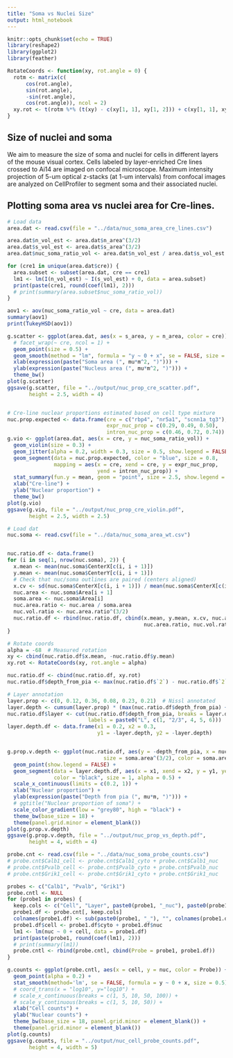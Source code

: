 ```yaml
---
title: "Soma vs Nuclei Size"
output: html_notebook
---
```


```r
knitr::opts_chunk$set(echo = TRUE)
library(reshape2)
library(ggplot2)
library(feather)

RotateCoords <- function(xy, rot.angle = 0) {
  rotm <- matrix(c(
      cos(rot.angle),
      sin(rot.angle),
      -sin(rot.angle),
      cos(rot.angle)), ncol = 2)
  xy.rot <- t(rotm %*% (t(xy) - c(xy[1, 1], xy[1, 2])) + c(xy[1, 1], xy[1, 2]))
}
```

## Size of nuclei and soma 

We aim to measure the size of soma and nuclei for cells in different layers of the mouse visual cortex. Cells labeled by layer-enriched Cre lines crossed to Ai14 are imaged on confocal microscope. Maximum intensity projection of 5-um optical z-stacks (at 1-um intervals) from confocal images are analyzed on CellProfiler to segment soma and their associated nuclei.

## Plotting soma area vs nuclei area for Cre-lines.
```r
# Load data
area.dat <- read.csv(file = "../data/nuc_soma_area_cre_lines.csv")

area.dat$n_vol_est <- area.dat$n_area^(3/2)
area.dat$s_vol_est <- area.dat$s_area^(3/2)
area.dat$nuc_soma_ratio_vol <- area.dat$n_vol_est / area.dat$s_vol_est

for (cre1 in unique(area.dat$cre)) {
  area.subset <- subset(area.dat, cre == cre1)
  lm1 <- lm(I(n_vol_est) ~ I(s_vol_est) + 0, data = area.subset)
  print(paste(cre1, round(coef(lm1), 2)))
  # print(summary(area.subset$nuc_soma_ratio_vol))
}

aov1 <- aov(nuc_soma_ratio_vol ~ cre, data = area.dat)
summary(aov1)
print(TukeyHSD(aov1))

g.scatter <- ggplot(area.dat, aes(x = s_area, y = n_area, color = cre)) +
  # facet_wrap(~ cre, ncol = 1) +
  geom_point(size = 0.5) +
  geom_smooth(method = "lm", formula = "y ~ 0 + x", se = FALSE, size = 0.3) + 
  xlab(expression(paste("Soma area (", mu*m^2, ")"))) +
  ylab(expression(paste("Nucleus area (", mu*m^2, ")"))) +
  theme_bw()
plot(g.scatter)
ggsave(g.scatter, file = "../output/nuc_prop_cre_scatter.pdf", 
       height = 2.5, width = 4)


# Cre-line nuclear proportions estimated based on cell type mixture
nuc.prop.expected <- data.frame(cre = c("rbp4", "nr5a1", "scnn1a_tg3"),
                                expr_nuc_prop = c(0.29, 0.49, 0.50),
                                intron_nuc_prop = c(0.46, 0.72, 0.74))
g.vio <- ggplot(area.dat, aes(x = cre, y = nuc_soma_ratio_vol)) +
  geom_violin(size = 0.3) +
  geom_jitter(alpha = 0.2, width = 0.3, size = 0.5, show.legend = FALSE) +
  geom_segment(data = nuc.prop.expected, color = "blue", size = 0.8,   
               mapping = aes(x = cre, xend = cre, y = expr_nuc_prop, 
                             yend = intron_nuc_prop)) +
  stat_summary(fun.y = mean, geom = "point", size = 2.5, show.legend = FALSE) +
  xlab("Cre-line") +
  ylab("Nuclear proportion") +
  theme_bw()
plot(g.vio)
ggsave(g.vio, file = "../output/nuc_prop_cre_violin.pdf", 
       height = 2.5, width = 2.5)

```

```r
# Load dat
nuc.soma <- read.csv(file = "../data/nuc_soma_area_wt.csv")


nuc.ratio.df <- data.frame()
for (i in seq(1, nrow(nuc.soma), 2)) {
  x.mean <- mean(nuc.soma$CenterX[c(i, i + 1)])
  y.mean <- mean(nuc.soma$CenterY[c(i, i + 1)])
  # Check that nuc/soma outlines are paired (centers aligned)
  x.cv <- sd(nuc.soma$CenterX[c(i, i + 1)]) / mean(nuc.soma$CenterX[c(i, i + 1)])
  nuc.area <- nuc.soma$Area[i + 1]
  soma.area <- nuc.soma$Area[i]
  nuc.area.ratio <- nuc.area / soma.area
  nuc.vol.ratio <- nuc.area.ratio^(3/2)
  nuc.ratio.df <- rbind(nuc.ratio.df, cbind(x.mean, y.mean, x.cv, nuc.area, soma.area,
                                            nuc.area.ratio, nuc.vol.ratio))
}

# Rotate coords
alpha = -68  # Measured rotation
xy <- cbind(nuc.ratio.df$x.mean, -nuc.ratio.df$y.mean)
xy.rot <- RotateCoords(xy, rot.angle = alpha)

nuc.ratio.df <- cbind(nuc.ratio.df, xy.rot)
nuc.ratio.df$depth_from_pia <- max(nuc.ratio.df$`2`) - nuc.ratio.df$`2` + 30

# Layer annotation
layer.prop <- c(0, 0.12, 0.36, 0.08, 0.23, 0.21)  # Nissl annotated
layer.depth <- cumsum(layer.prop) * (max(nuc.ratio.df$depth_from_pia) + 10)
nuc.ratio.df$layer <- cut(nuc.ratio.df$depth_from_pia, breaks = layer.depth,
                          labels = paste0("L", c(1, "2/3", 4, 5, 6)))
layer.depth.df <- data.frame(x1 = 0.2, x2 = 0.3,
                             y1 = -layer.depth, y2 = -layer.depth)


g.prop.v.depth <- ggplot(nuc.ratio.df, aes(y = -depth_from_pia, x = nuc.vol.ratio,
                               size = soma.area^(3/2), color = soma.area^(3/2))) +
  geom_point(show.legend = FALSE) +
  geom_segment(data = layer.depth.df, aes(x = x1, xend = x2, y = y1, yend = y2),
               color = "black", size = 1, alpha = 0.5) +
  scale_x_continuous(limits = c(0.2, 1)) +
  xlab("Nuclear proportion") +
  ylab(expression(paste("Depth from pia (", mu*m, ")"))) +
  # ggtitle("Nuclear proportion of soma") +
  scale_color_gradient(low = "grey80", high = "black") +
  theme_bw(base_size = 18) +
  theme(panel.grid.minor = element_blank())
plot(g.prop.v.depth)
ggsave(g.prop.v.depth, file = "../output/nuc_prop_vs_depth.pdf", 
       height = 4, width = 4)

```


```r
probe.cnt <- read.csv(file = "../data/nuc_soma_probe_counts.csv")
# probe.cnt$Calb1_cell <- probe.cnt$Calb1_cyto + probe.cnt$Calb1_nuc
# probe.cnt$Pvalb_cell <- probe.cnt$Pvalb_cyto + probe.cnt$Pvalb_nuc
# probe.cnt$Grik1_cell <- probe.cnt$Grik1_cyto + probe.cnt$Grik1_nuc

probes <- c("Calb1", "Pvalb", "Grik1")
probe.cntl <- NULL
for (probe1 in probes) {
  keep.cols <- c("Cell", "Layer", paste0(probe1, "_nuc"), paste0(probe1, "_cyto"))
  probe1.df <- probe.cnt[, keep.cols]
  colnames(probe1.df) <- sub(paste0(probe1, "_"), "", colnames(probe1.df))
  probe1.df$cell <- probe1.df$cyto + probe1.df$nuc
  lm1 <- lm(nuc ~ 0 + cell, data = probe1.df)
  print(paste(probe1, round(coef(lm1), 2)))
  # print(summary(lm1))
  probe.cntl <- rbind(probe.cntl, cbind(Probe = probe1, probe1.df))
}

g.counts <- ggplot(probe.cntl, aes(x = cell, y = nuc, color = Probe)) +
  geom_point(alpha = 0.2) +
  stat_smooth(method='lm', se = FALSE, formula = y ~ 0 + x, size = 0.5) +
  # coord_trans(x = "log10", y="log10") +
  # scale_x_continuous(breaks = c(1, 5, 10, 50, 100)) +
  # scale_y_continuous(breaks = c(1, 5, 10, 50)) +
  xlab("Cell counts") +
  ylab("Nuclear counts") +
  theme_bw(base_size = 18, panel.grid.minor = element_blank()) +
  theme(panel.grid.minor = element_blank())
plot(g.counts)
ggsave(g.counts, file = "../output/nuc_cell_probe_counts.pdf", 
       height = 4, width = 5)


```


